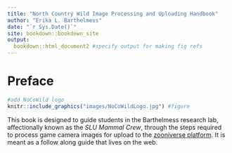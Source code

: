 ```yaml
--- 
title: "North Country Wild Image Processing and Uploading Handbook"
author: "Erika L. Barthelmess"
date: "`r Sys.Date()`"
site: bookdown::bookdown_site
output:
  bookdown::html_document2 #specify output for making fig refs
---
```


# Preface {-}
```r
#add NoCoWild logo 
knitr::include_graphics("images/NoCoWildLogo.jpg") #figure

```
This book is designed to guide students in the Barthelmess research lab, affectionally known as the *SLU Mammal Crew*, through the steps required to process game camera images for upload to the [zooniverse platform](https://www.zooniverse.org/projects/barthelmess/north-country-wild). It is meant as a follow along guide that lives on the web.

